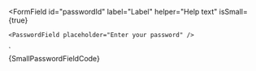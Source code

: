 
<FormField
	id="passwordId"
	label="Label"
	helper="Help text"
	isSmall={true}
>
	<PasswordField placeholder="Enter your password" />
</FormField>
`

<Section
	title="Small"
	contained={true}
	style={{ paddingRight: 0, paddingBottom: 0, paddingLeft: 0 }}
>
	<Preview wrapper={true}>
		<FormField id="passwordId" label="Label" helper="Help text" isSmall={true}>
			<PasswordField placeholder="Enter your password" />
		</FormField>
	</Preview>
	<Snippet language="js">{SmallPasswordFieldCode}</Snippet>
</Section>
